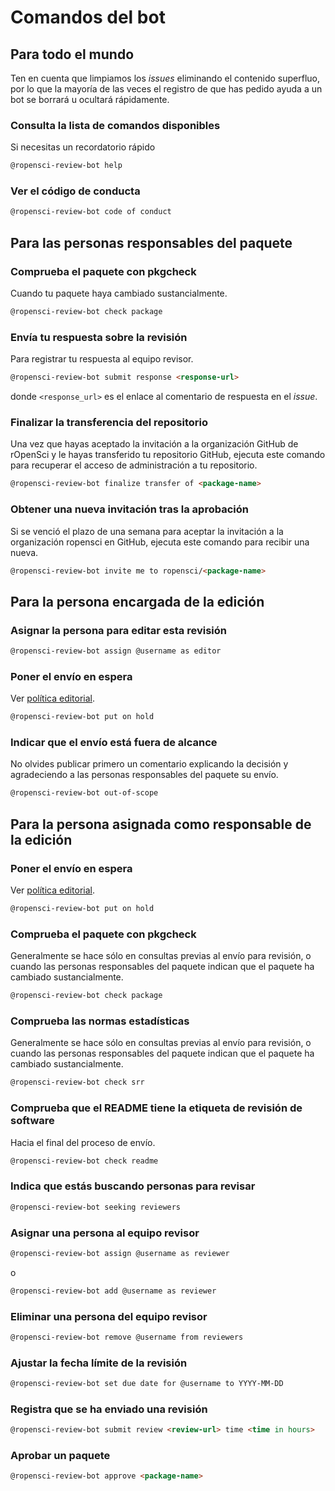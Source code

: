 # Comandos del bot {#bot-commands}

## Para todo el mundo {#for-everyone}

Ten en cuenta que limpiamos los *issues* eliminando el contenido superfluo, por lo que la mayoría de las veces el registro de que has pedido ayuda a un bot se borrará u ocultará rápidamente.

### Consulta la lista de comandos disponibles {#see-the-list-of-commands-available-to-you}

Si necesitas un recordatorio rápido

```markdown
@ropensci-review-bot help
```

### Ver el código de conducta {#see-the-code-of-conduct}

```markdown
@ropensci-review-bot code of conduct
```

## Para las personas responsables del paquete {#for-authors}

### Comprueba el paquete con pkgcheck {#check-package-with-pkgcheck}

Cuando tu paquete haya cambiado sustancialmente.

```markdown
@ropensci-review-bot check package
```

### Envía tu respuesta sobre la revisión {#submit-response-to-reviewers}

Para registrar tu respuesta al equipo revisor.

```markdown
@ropensci-review-bot submit response <response-url>
```

donde `<response_url>` es el enlace al comentario de respuesta en el *issue*.

### Finalizar la transferencia del repositorio {#finalize-repo-transfer}

Una vez que hayas aceptado la invitación a la organización GitHub de rOpenSci y le hayas transferido tu repositorio GitHub, ejecuta este comando para recuperar el acceso de administración a tu repositorio.

```markdown
@ropensci-review-bot finalize transfer of <package-name>
```

### Obtener una nueva invitación tras la aprobación {#get-a-new-invite-after-approval}

Si se venció el plazo de una semana para aceptar la invitación a la organización ropensci en GitHub, ejecuta este comando para recibir una nueva.

```markdown
@ropensci-review-bot invite me to ropensci/<package-name>
```

## Para la persona encargada de la edición {#for-the-editor-in-chief}

### Asignar la persona para editar esta revisión {#assign-an-editor}

```markdown
@ropensci-review-bot assign @username as editor
```

### Poner el envío en espera {#put-submission-on-hold}

Ver [política editorial](#policiesreviewprocess).

```markdown
@ropensci-review-bot put on hold
```

### Indicar que el envío está fuera de alcance {#indicate-the-submission-is-out-of-scope}

No olvides publicar primero un comentario explicando la decisión y agradeciendo a las personas responsables del paquete su envío.

```markdown
@ropensci-review-bot out-of-scope
```

## Para la persona asignada como responsable de la edición {#for-assigned-editor}

### Poner el envío en espera {#put-submission-on-hold}

Ver [política editorial](#policiesreviewprocess).

```markdown
@ropensci-review-bot put on hold
```

### Comprueba el paquete con pkgcheck {#check-package-with-pkgcheck}

Generalmente se hace sólo en consultas previas al envío para revisión, o cuando las personas responsables del paquete indican que el paquete ha cambiado sustancialmente.

```markdown
@ropensci-review-bot check package
```

### Comprueba las normas estadísticas {#check-statistical-standards}

Generalmente se hace sólo en consultas previas al envío para revisión, o cuando las personas responsables del paquete indican que el paquete ha cambiado sustancialmente.

```markdown
@ropensci-review-bot check srr
```

### Comprueba que el README tiene la etiqueta de revisión de software {#check-that-readme-has-software-review-badge}

Hacia el final del proceso de envío.

```markdown
@ropensci-review-bot check readme
```

### Indica que estás buscando personas para revisar {#indicate-you-are-now-seeking-reviewers}

```markdown
@ropensci-review-bot seeking reviewers
```

### Asignar una persona al equipo revisor {#assign-a-reviewer}

```markdown
@ropensci-review-bot assign @username as reviewer
```

o

```markdown
@ropensci-review-bot add @username as reviewer
```

### Eliminar una persona del equipo revisor {#remove-a-reviewer}

```markdown
@ropensci-review-bot remove @username from reviewers
```

### Ajustar la fecha límite de la revisión {#tweak-review-due-date}

```markdown
@ropensci-review-bot set due date for @username to YYYY-MM-DD
```

### Registra que se ha enviado una revisión {#record-that-a-review-was-submitted}

```markdown
@ropensci-review-bot submit review <review-url> time <time in hours>
```

### Aprobar un paquete {#approve-package}

```markdown
@ropensci-review-bot approve <package-name>
```


